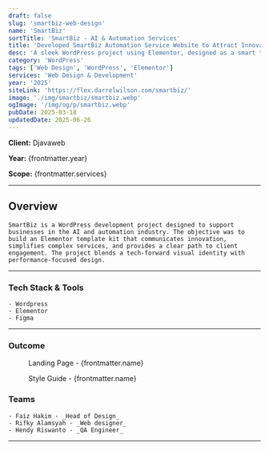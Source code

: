 ```yaml
---
draft: false
slug: 'smartbiz-web-design'
name: 'SmartBiz'
sortTitle: 'SmartBiz - AI & Automation Services'
title: 'Developed SmartBiz Automation Service Website to Attract Innovative Tech Clients'
desc: 'A sleek WordPress project using Elementor, designed as a smart template kit for AI and automation service providers with a tech-focused layout.'
category: 'WordPress'
tags: ['Web Design', 'WordPress', 'Elementor']
services: 'Web Design & Development'
year: '2025'
siteLink: 'https://flex.darrelwilson.com/smartbiz/'
image: './img/smartbiz/smartbiz.webp'
ogImage: '/img/og/p/smartbiz.webp'
pubDate: 2025-03-18
updatedDate: 2025-06-26
---
```



**Client:** Djavaweb

**Year:** {frontmatter.year}

**Scope:** {frontmatter.services}

---

## Overview

    SmartBiz is a WordPress development project designed to support businesses in the AI and automation industry. The objective was to build an Elementor template kit that communicates innovation, simplifies complex services, and provides a clear path to client engagement. The project blends a tech-forward visual identity with performance-focused design.

---

### Tech Stack & Tools

    - Wordpress
    - Elementor
    - Figma

---

### Outcome

<figure>
  <Picture src={landingPage} alt='high fidelity design' formats={['avif', 'webp']} />
  <figcaption class='text-center'>Landing Page - {frontmatter.name}</figcaption>
</figure>

<figure>
  <Picture src={styleGuide} alt='high fidelity design' formats={['avif', 'webp']} />
  <figcaption class='text-center'>Style Guide - {frontmatter.name}</figcaption>
</figure>

### Teams

    - Faiz Hakim - _Head of Design_
    - Rifky Alamsyah - _Web designer_
    - Hendy Riswanto - _QA Engineer_

---
